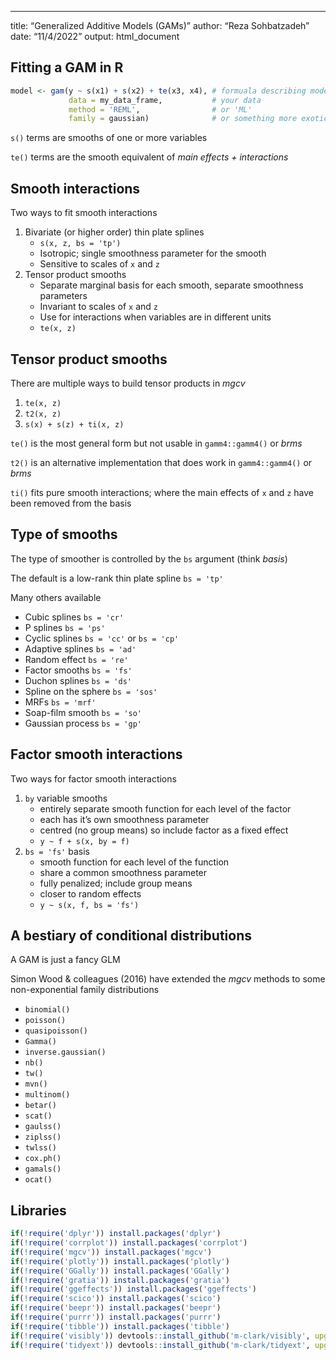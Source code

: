 ---
title: "Generalized Additive Models (GAMs)"
author: "Reza Sohbatzadeh"
date: "11/4/2022"
output: html_document

## Fitting a GAM in R
```r
model <- gam(y ~ s(x1) + s(x2) + te(x3, x4), # formuala describing model
             data = my_data_frame,           # your data
             method = 'REML',                # or 'ML'
             family = gaussian)              # or something more exotic
```

`s()` terms are smooths of one or more variables

`te()` terms are the smooth equivalent of *main effects + interactions*

## Smooth interactions

Two ways to fit smooth interactions

1. Bivariate (or higher order) thin plate splines
    * `s(x, z, bs = 'tp')`
    * Isotropic; single smoothness parameter for the smooth
	* Sensitive to scales of `x` and `z`
2. Tensor product smooths
    * Separate marginal basis for each smooth, separate smoothness parameters
	* Invariant to scales of `x` and `z`
	* Use for interactions when variables are in different units
	* `te(x, z)`

## Tensor product smooths

There are multiple ways to build tensor products in *mgcv*

1. `te(x, z)`
2. `t2(x, z)`
3. `s(x) + s(z) + ti(x, z)`

`te()` is the most general form but not usable in `gamm4::gamm4()` or *brms*

`t2()` is an alternative implementation that does work in `gamm4::gamm4()` or *brms*

`ti()` fits pure smooth interactions; where the main effects of `x` and `z` have been removed from the basis

## Type of smooths

The type of smoother is controlled by the `bs` argument (think *basis*)

The default is a low-rank thin plate spline `bs = 'tp'`

Many others available



* Cubic splines `bs = 'cr'`
* P splines `bs = 'ps'`
* Cyclic splines `bs = 'cc'` or `bs = 'cp'`
* Adaptive splines `bs = 'ad'`
* Random effect `bs = 're'`
* Factor smooths `bs = 'fs'`
* Duchon splines `bs = 'ds'`
* Spline on the sphere `bs = 'sos'`
* MRFs `bs = 'mrf'`
* Soap-film smooth `bs = 'so'`
* Gaussian process `bs = 'gp'`

## Factor smooth interactions

Two ways for factor smooth interactions

1. `by` variable smooths
    * entirely separate smooth function for each level of the factor
	* each has it's own smoothness parameter
	* centred (no group means) so include factor as a fixed effect
	* `y ~ f + s(x, by = f)`
2. `bs = 'fs'` basis
    * smooth function for each level of the function
	* share a common smoothness parameter
	* fully penalized; include group means
	* closer to random effects
	* `y ~ s(x, f, bs = 'fs')`


## A bestiary of conditional distributions

A GAM is just a fancy GLM

Simon Wood & colleagues (2016) have extended the *mgcv* methods to some non-exponential family distributions


* `binomial()`
* `poisson()`
* `quasipoisson()`
* `Gamma()`
* `inverse.gaussian()`
* `nb()`
* `tw()`
* `mvn()`
* `multinom()`
* `betar()`
* `scat()`
* `gaulss()`
* `ziplss()`
* `twlss()`
* `cox.ph()`
* `gamals()`
* `ocat()`

## Libraries

```{r libraries, message=FALSE, warning=FALSE}
if(!require('dplyr')) install.packages('dplyr')
if(!require('corrplot')) install.packages('corrplot')
if(!require('mgcv')) install.packages('mgcv')
if(!require('plotly')) install.packages('plotly')
if(!require('GGally')) install.packages('GGally')
if(!require('gratia')) install.packages('gratia')
if(!require('ggeffects')) install.packages('ggeffects')
if(!require('scico')) install.packages('scico')
if(!require('beepr')) install.packages('beepr')
if(!require('purrr')) install.packages('purrr')
if(!require('tibble')) install.packages('tibble')
if(!require('visibly')) devtools::install_github('m-clark/visibly', upgrade = "never")
if(!require('tidyext')) devtools::install_github('m-clark/tidyext', upgrade = "never")
```